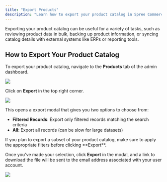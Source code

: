 ```yaml
---
title: "Export Products"
description: "Learn how to export your product catalog in Spree Commerce."
---
```


Exporting your product catalog can be useful for a variety of tasks, such as reviewing product data in bulk, backing up product information, or syncing catalog details with external systems like ERPs or reporting tools.

## How to Export Your Product Catalog

To export your product catalog, navigate to the **Products** tab of the admin dashboard.

![](/docs/images/user/products/export-products/1.product_tab.png)

Click on **Export** in the top right corner. 

![](/docs/images/user/products/export-products/2.export_type.png)

This opens a export modal that gives you two options to choose from:

- **Filtered Records**: Export only filtered records matching the search criteria
- **All**: Export all records (can be slow for large datasets)

<Warning>
  If you plan to export a subset of your product catalog, make sure to apply the appropriate filters before clicking **Export**.
</Warning>

Once you’ve made your selection, click **Export** in the modal, and a link to download the file will be sent to the email address associated with your user account.

![](/docs/images/user/products/export-products/3.download_link.png)